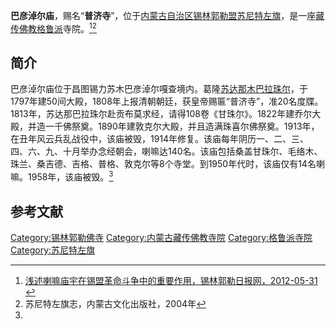 {{Infobox Tibetan Buddhist monastery
|name =巴彦淖尔庙
|image = 
|image size = 250px
|alt = 
|caption = 
|t=
|w=
|to = 
|ipa={{IPA|}}
|z=
|thdl=
|e=
|tc=巴彥淖爾廟
|s=巴彦淖尔庙
|p=
|m=
|k=
|pushpin_map = 
|latd =  | latm =  | lats =  | latNS = 
|longd=  | longm= | longs =| longEW = 
|iso_region = 
|map_caption = 
|mapsize = 
|location_country = 中国
|location = {{CHN}}[[内蒙古自治区|内蒙古自治区]][[锡林郭勒盟|锡林郭勒盟]][[苏尼特左旗|苏尼特左旗]]
|coordinates_display =
|founded_by = [[苏达那木巴拉珠尔|苏达那木巴拉珠尔]]
|date_founded =1797年
|date_renovated =
|sect = [[格鲁派|格鲁派]]
|mather =
|children =
|dedicated_to = 
|tulku =
|head_lama = 
|head_mgh =
|no._of_monks = 
|architecture = 
|festivals =
|footnotes = 
}}

'''巴彦淖尔庙'''，赐名“'''普济寺'''”，位于[[内蒙古自治区|内蒙古自治区]][[锡林郭勒盟|锡林郭勒盟]][[苏尼特左旗|苏尼特左旗]]，是一座[[藏传佛教|藏传佛教]][[格鲁派|格鲁派]]寺院。<ref name=xilinribao>[http://www.xlglrbw.com/wenshi/2012-05/31/content_3540.htm 浅述喇嘛庙宇在锡盟革命斗争中的重要作用，锡林郭勒日报网，2012-05-31] {{webarchive|url=https://web.archive.org/web/20140503183503/http://www.xlglrbw.com/wenshi/2012-05/31/content_3540.htm |date=2014-05-03 }}</ref><ref name=qizhi>苏尼特左旗志，内蒙古文化出版社，2004年</ref>

==简介==
巴彦淖尔庙位于昌图锡力苏木巴彦淖尔嘎查境内。葛隆[[苏达那木巴拉珠尔|苏达那木巴拉珠尔]]，于1797年建50间大殿，1808年上报清朝朝廷，获皇帝赐匾“普济寺”，准20名度牒。1813年，苏达那巴拉珠尔赴贡布莫求经，请得108卷《甘珠尔》。1822年建乔尔大殿，并造一千佛祭奠。1890年建敦克尔大殿，并且造满珠喜尔佛祭奠。1913年，在丑年风云兵乱战役中，该庙被毁，1914年修复。该庙每年阴历一、二、三、四、六、九、十月举办念经朝会，喇嘛达140名。该庙包括桑盖甘珠尔、毛络木、珠兰、桑吉德、吉格、普格、敦克尔等8个寺堂。到1950年代时，该庙仅有14名喇嘛。1958年，该庙被毁。<ref name=qizhi/>

==参考文献==
{{reflist}}

[[Category:锡林郭勒佛寺|Category:锡林郭勒佛寺]] 
[[Category:内蒙古藏传佛教寺院|Category:内蒙古藏传佛教寺院]]
[[Category:格鲁派寺院|Category:格鲁派寺院]]
[[Category:苏尼特左旗|Category:苏尼特左旗]]